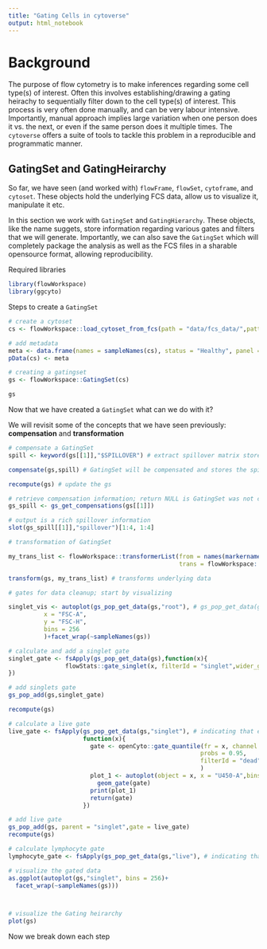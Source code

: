 ```yaml
---
title: "Gating Cells in cytoverse"
output: html_notebook
---
```


# Background

The purpose of flow cytometry is to make inferences regarding some cell type(s) of interest. Often this involves establishing/drawing a gating heirachy to sequentially filter down to the cell type(s) of interest. This process is very often done manually, and can be very labour intensive. Importantly, manual approach implies large variation when one person does it vs. the next, or even if the same person does it multiple times.
The `cytoverse` offers a suite of tools to tackle this problem in a reproducible and programmatic manner. 

## GatingSet and GatingHeirarchy

So far, we have seen (and worked with) `flowFrame`, `flowSet`, `cytoframe`, and `cytoset`. These objects hold the underlying FCS data, allow us to visualize it, manipulate it etc. 

In this section we work with `GatingSet` and `GatingHierarchy`. These objects, like the name suggets, store information regarding various gates and filters that we will generate. Importantly, we can also save the `GatingSet` which will completely package the analysis as well as the FCS files in a sharable opensource format, allowing reproducibility.

Required libraries 

```r
library(flowWorkspace)
library(ggcyto)
```

Steps to create a `GatingSet`
```r
# create a cytoset
cs <- flowWorkspace::load_cytoset_from_fcs(path = "data/fcs_data/",pattern = "TNK-CR1")

# add metadata
meta <- data.frame(names = sampleNames(cs), status = "Healthy", panel = "T Cell",row.names = sampleNames(cs))
pData(cs) <- meta

# creating a gatingset
gs <- flowWorkspace::GatingSet(cs)

gs
```


Now that we have created a `GatingSet` what can we do with it?

We will revisit some of the concepts that we have seen previously: **compensation** and **transformation**

```r
# compensate a GatingSet
spill <- keyword(gs[[1]],"$SPILLOVER") # extract spillover matrix stored within the file

compensate(gs,spill) # GatingSet will be compensated and stores the spill matrix as well

recompute(gs) # update the gs

# retrieve compensation information; return NULL is GatingSet was not compensated
gs_spill <- gs_get_compensations(gs[[1]])

# output is a rich spillover information
slot(gs_spill[[1]],"spillover")[1:4, 1:4]

# transformation of GatingSet

my_trans_list <- flowWorkspace::transformerList(from = names(markernames(gs)),
                                                trans = flowWorkspace::asinhtGml2_trans(T = sinh(1)*500, M = 0.4))

transform(gs, my_trans_list) # transforms underlying data

# gates for data cleanup; start by visualizing 

singlet_vis <- autoplot(gs_pop_get_data(gs,"root"), # gs_pop_get_data(gs, node) extracts the underlying data
          x = "FSC-A",
          y = "FSC-H",
          bins = 256
          )+facet_wrap(~sampleNames(gs))

# calculate and add a singlet gate
singlet_gate <- fsApply(gs_pop_get_data(gs),function(x){
                flowStats::gate_singlet(x, filterId = "singlet",wider_gate = FALSE,prediction_level = 0.95,subsample_pct = 0.5)
})

# add singlets gate
gs_pop_add(gs,singlet_gate)

recompute(gs)

# calculate a live gate
live_gate <- fsApply(gs_pop_get_data(gs,"singlet"), # indicating that estimation should be done on filtered data
                     function(x){
                       gate <- openCyto::gate_quantile(fr = x, channel = "U450-A", 
                                                      probs = 0.95,
                                                      filterId = "dead"
                                                      )
                       plot_1 <- autoplot(object = x, x = "U450-A",bins = 256)+
                         geom_gate(gate)
                       print(plot_1)
                       return(gate)
                     })

# add live gate
gs_pop_add(gs, parent = "singlet",gate = live_gate)
recompute(gs)

# calculate lymphocyte gate
lymphocyte_gate <- fsApply(gs_pop_get_data(gs,"live"), # indicating that estimation should be 

# visualize the gated data
as.ggplot(autoplot(gs,"singlet", bins = 256)+
  facet_wrap(~sampleNames(gs)))



# visualize the Gating heirarchy
plot(gs)

```

Now we break down each step 
